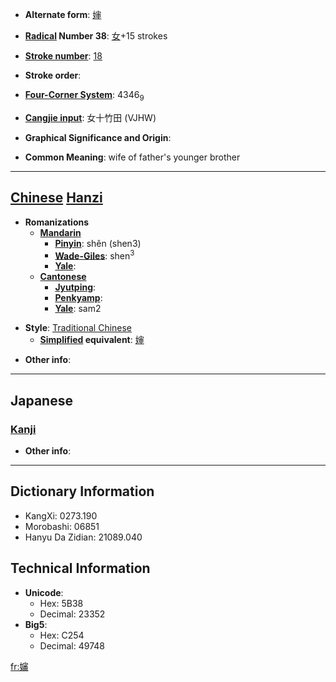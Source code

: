 * '''Alternate form''': [[婶]]

* '''[[Wiktionary:Chinese radical index| Radical]] Number 38''': [[Wiktionary:Chinese radical index 女|女]]+15 strokes

* '''[[Wiktionary:Chinese total strokes index|Stroke number]]''': [[Wiktionary:Chinese total strokes index 18|18]]

* '''Stroke order''': 

* '''[[Wiktionary:Chinese four corner index|Four-Corner System]]''': 4346<sub>9</sub>

* '''[[Wiktionary:Chinese Cangjie index|Cangjie input]]''': 女十竹田 (VJHW)

* '''Graphical Significance and Origin''': 

* '''Common Meaning''': wife of father's younger brother

----

== [[Chinese]] [[Hanzi]] ==

* '''Romanizations'''
** '''[[Mandarin]]'''
*** '''[[Pinyin]]''': shěn (shen3)
*** '''[[Wade-Giles]]''': shen<sup>3</sup>
*** '''[[Yale]]''': 
** '''[[Cantonese]]'''
*** '''[[Jyutping]]''':
*** '''[[Penkyamp]]''': 
*** '''[[Yale]]''': sam2

* '''Style''': [[Traditional Chinese]] 
** '''[[Simplified Chinese|Simplified]] equivalent''': [[婶]]

* '''Other info''': 

----

==Japanese==
===[[Kanji]]===
{{kanji|on readings=[[しん]] (shin)|kun readings=}}

* '''Other info''':  

----

== Dictionary Information ==

* KangXi: 0273.190
* Morobashi: 06851
* Hanyu Da Zidian: 21089.040

== Technical Information ==

* '''Unicode''':
** Hex: 5B38
** Decimal: 23352
* '''Big5''':
** Hex: C254
** Decimal: 49748

[[fr:嬸]]